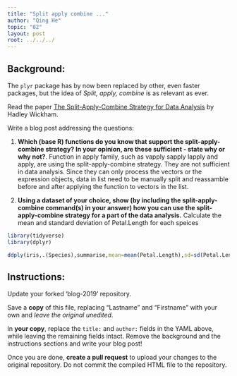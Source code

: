 ```yaml
---
title: "Split apply combine ..."
author: "Qing He"
topic: "02"
layout: post
root: ../../../
---
```


## Background:

The `plyr` package has by now been replaced by other, even faster packages, but the idea of *Split, apply, combine* is as relevant as ever.

Read the paper [The Split-Apply-Combine Strategy for Data Analysis](https://www.jstatsoft.org/article/view/v040i01) by Hadley Wickham.


Write a blog post addressing the questions: 

1. **Which (base R) functions do you know that support the split-apply-combine strategy? In your opinion, are these sufficient - state why or why not?**. 
Function in apply family, such as vapply sapply lapply and apply, are using the split-apply-combine strategy. They are not sufficient in data analysis. Since they can only process the vectors or the expression objects, data in list need to be manually split and reassamble before and after applying the function to vectors in the list. 

2. **Using a dataset of your choice, show (by including the split-apply-combine command(s) in your answer) how you can use the split-apply-combine strategy for a part of the data analysis.**
Calculate the mean and standard deviation of Petal.Length for each speices 
```r
library(tidyverse)
library(dplyr)

ddply(iris,.(Species),summarise,mean=mean(Petal.Length),sd=sd(Petal.Length))

```


## Instructions:

Update your forked 'blog-2019' repository.

Save a **copy** of this file, replacing "Lastname" and "Firstname" with your own and *leave the original unedited*.

In **your copy**, replace the `title:` and `author:` fields in the YAML above, while leaving the remaining fields intact. Remove the background and the instructions sections and write your blog post! 

Once you are done, **create a pull request** to upload your changes to the original repository. Do not commit the compiled HTML file to the repository.
